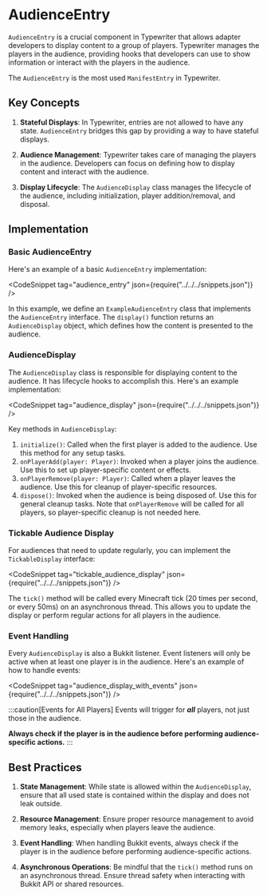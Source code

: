 
# AudienceEntry

`AudienceEntry` is a crucial component in Typewriter that allows adapter developers to display content to a group of players.
Typewriter manages the players in the audience, providing hooks that developers can use to show information or interact with the players in the audience.

The `AudienceEntry` is the most used `ManifestEntry` in Typewriter.


## Key Concepts

1. **Stateful Displays**: In Typewriter, entries are not allowed to have any state. `AudienceEntry` bridges this gap by providing a way to have stateful displays.

2. **Audience Management**: Typewriter takes care of managing the players in the audience. Developers can focus on defining how to display content and interact with the audience.

3. **Display Lifecycle**: The `AudienceDisplay` class manages the lifecycle of the audience, including initialization, player addition/removal, and disposal.

## Implementation

### Basic AudienceEntry

Here's an example of a basic `AudienceEntry` implementation:

<CodeSnippet tag="audience_entry" json={require("../../../snippets.json")} />

In this example, we define an `ExampleAudienceEntry` class that implements the `AudienceEntry` interface. 
The `display()` function returns an `AudienceDisplay` object, which defines how the content is presented to the audience.

### AudienceDisplay

The `AudienceDisplay` class is responsible for displaying content to the audience.
It has lifecycle hooks to accomplish this.
Here's an example implementation:

<CodeSnippet tag="audience_display" json={require("../../../snippets.json")} />

Key methods in `AudienceDisplay`:

1. `initialize()`: Called when the first player is added to the audience. Use this method for any setup tasks.
2. `onPlayerAdd(player: Player)`: Invoked when a player joins the audience. Use this to set up player-specific content or effects.
3. `onPlayerRemove(player: Player)`: Called when a player leaves the audience. Use this for cleanup of player-specific resources.
4. `dispose()`: Invoked when the audience is being disposed of. Use this for general cleanup tasks. Note that `onPlayerRemove` will be called for all players, so player-specific cleanup is not needed here.

### Tickable Audience Display

For audiences that need to update regularly, you can implement the `TickableDisplay` interface:

<CodeSnippet tag="tickable_audience_display" json={require("../../../snippets.json")} />

The `tick()` method will be called every Minecraft tick (20 times per second, or every 50ms) on an asynchronous thread. 
This allows you to update the display or perform regular actions for all players in the audience.

### Event Handling

Every `AudienceDisplay` is also a Bukkit listener. 
Event listeners will only be active when at least one player is in the audience. 
Here's an example of how to handle events:

<CodeSnippet tag="audience_display_with_events" json={require("../../../snippets.json")} />

:::caution[Events for All Players]
Events will trigger for _**all**_ players, not just those in the audience. 

**Always check if the player is in the audience before performing audience-specific actions.**
:::

## Best Practices

1. **State Management**: While state is allowed within the `AudienceDisplay`, ensure that all used state is contained within the display and does not leak outside.

2. **Resource Management**: Ensure proper resource management to avoid memory leaks, especially when players leave the audience.

3. **Event Handling**: When handling Bukkit events, always check if the player is in the audience before performing audience-specific actions.

4. **Asynchronous Operations**: Be mindful that the `tick()` method runs on an asynchronous thread. Ensure thread safety when interacting with Bukkit API or shared resources.
